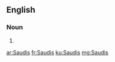 ==English==

===Noun===
{{head|en}}

# {{plural of|Saudi}}

[[ar:Saudis]]
[[fr:Saudis]]
[[ku:Saudis]]
[[mg:Saudis]]